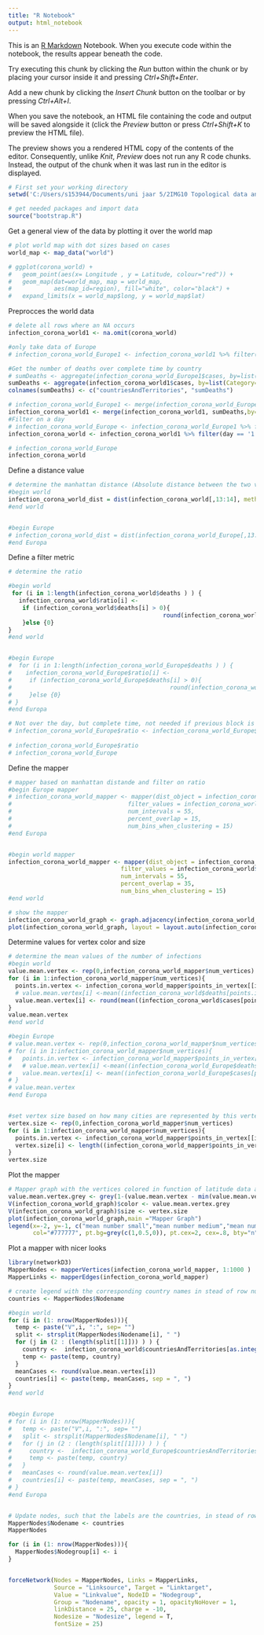 ```yaml
---
title: "R Notebook"
output: html_notebook
---
```


This is an [R Markdown](http://rmarkdown.rstudio.com) Notebook. When you execute code within the notebook, the results appear beneath the code. 

Try executing this chunk by clicking the *Run* button within the chunk or by placing your cursor inside it and pressing *Ctrl+Shift+Enter*. 

Add a new chunk by clicking the *Insert Chunk* button on the toolbar or by pressing *Ctrl+Alt+I*.

When you save the notebook, an HTML file containing the code and output will be saved alongside it (click the *Preview* button or press *Ctrl+Shift+K* to preview the HTML file).

The preview shows you a rendered HTML copy of the contents of the editor. Consequently, unlike *Knit*, *Preview* does not run any R code chunks. Instead, the output of the chunk when it was last run in the editor is displayed.

```r
# First set your working directory
setwd('C:/Users/s153944/Documents/uni jaar 5/2IMG10 Topological data analysis/groupproject/2img10-group-6')

# get needed packages and import data
source("bootstrap.R")
```



Get a general view of the data by plotting it over the world map

```r
# plot world map with dot sizes based on cases
world_map <- map_data("world")

# ggplot(corona_world) +
#   geom_point(aes(x= Longitude , y = Latitude, colour="red")) +
#   geom_map(dat=world_map, map = world_map,
#            aes(map_id=region), fill="white", color="black") +
#   expand_limits(x = world_map$long, y = world_map$lat)
```



Preprocces the world data
```r
# delete all rows where an NA occurs
infection_corona_world1 <- na.omit(corona_world)

#only take data of Europe
# infection_corona_world_Europe1 <- infection_corona_world1 %>% filter(continentExp == 'Europe')

#Get the number of deaths over complete time by country
# sumDeaths <- aggregate(infection_corona_world_Europe1$cases, by=list(Category=infection_corona_world_Europe1$countriesAndTerritories), FUN=sum)
sumDeaths <- aggregate(infection_corona_world1$cases, by=list(Category=infection_corona_world1$countriesAndTerritories), FUN=sum)
colnames(sumDeaths) <- c("countriesAndTerritories", "sumDeaths")

# infection_corona_world_Europe1 <- merge(infection_corona_world_Europe1, sumDeaths,by="countriesAndTerritories")
infection_corona_world1 <- merge(infection_corona_world1, sumDeaths,by="countriesAndTerritories")
#Filter on a day
# infection_corona_world_Europe <- infection_corona_world_Europe1 %>% filter(day == '20', month == '4',)
infection_corona_world <- infection_corona_world1 %>% filter(day == '1', month == '4',)

# infection_corona_world_Europe
infection_corona_world
```


Define a distance value
```r
# determine the manhattan distance (Absolute distance between the two vectors) on the Europe data
#begin world
infection_corona_world_dist = dist(infection_corona_world[,13:14], method = "manhattan")
#end world


#begin Europe
# infection_corona_world_dist = dist(infection_corona_world_Europe[,13:14], method = "manhattan")
#end Europa
```


Define a filter metric
```r
# determine the ratio

#begin world
 for (i in 1:length(infection_corona_world$deaths ) ) {
   infection_corona_world$ratio[i] <-
    if (infection_corona_world$deaths[i] > 0){
                                            round(infection_corona_world$popData2018[i] / infection_corona_world$deaths[i])
    }else {0}
}
#end world


#begin Europe
#  for (i in 1:length(infection_corona_world_Europe$deaths ) ) {
#    infection_corona_world_Europe$ratio[i] <-
#     if (infection_corona_world_Europe$deaths[i] > 0){
#                                             round(infection_corona_world_Europe$popData2018[i] / infection_corona_world_Europe$deaths[i])
#     }else {0}
# }
#end Europa

# Not over the day, but complete time, not needed if previous block is used, this is only for europa data
# infection_corona_world_Europe$ratio <- infection_corona_world_Europe$sumDeaths / infection_corona_world_Europe$popData2018  
  
# infection_corona_world_Europe$ratio
# infection_corona_world_Europe
```


Define the mapper
```r
# mapper based on manhattan distande and filter on ratio
#begin Europe mapper
# infection_corona_world_mapper <- mapper(dist_object = infection_corona_world_dist,
#                                 filter_values = infection_corona_world_Europe$ratio,
#                                 num_intervals = 55,
#                                 percent_overlap = 15,
#                                 num_bins_when_clustering = 15)
#end Europa


#begin world mapper
infection_corona_world_mapper <- mapper(dist_object = infection_corona_world_dist,
                                filter_values = infection_corona_world$ratio,
                                num_intervals = 55,
                                percent_overlap = 35,
                                num_bins_when_clustering = 15)
#end world

# show the mapper
infection_corona_world_graph <- graph.adjacency(infection_corona_world_mapper$adjacency, mode="undirected")
plot(infection_corona_world_graph, layout = layout.auto(infection_corona_world_graph) )
```



Determine values for vertex color and size
```r
# determine the mean values of the number of infections
#begin world
value.mean.vertex <- rep(0,infection_corona_world_mapper$num_vertices)
for (i in 1:infection_corona_world_mapper$num_vertices){
  points.in.vertex <- infection_corona_world_mapper$points_in_vertex[[i]]
  # value.mean.vertex[i] <-mean((infection_corona_world$deaths[points.in.vertex]))
  value.mean.vertex[i] <- round(mean((infection_corona_world$cases[points.in.vertex])))
}
value.mean.vertex
#end world

#begin Europe
# value.mean.vertex <- rep(0,infection_corona_world_mapper$num_vertices)
# for (i in 1:infection_corona_world_mapper$num_vertices){
#   points.in.vertex <- infection_corona_world_mapper$points_in_vertex[[i]]
#   # value.mean.vertex[i] <-mean((infection_corona_world_Europe$deaths[points.in.vertex]))
#   value.mean.vertex[i] <- mean((infection_corona_world_Europe$cases[points.in.vertex]))
# }
# value.mean.vertex
#end Europa


#set vertex size based on how many cities are represented by this vertex
vertex.size <- rep(0,infection_corona_world_mapper$num_vertices)
for (i in 1:infection_corona_world_mapper$num_vertices){
  points.in.vertex <- infection_corona_world_mapper$points_in_vertex[[i]]
  vertex.size[i] <- length((infection_corona_world_mapper$points_in_vertex[[i]]))
}
vertex.size
```

Plot the mapper
```r
# Mapper graph with the vertices colored in function of latitude data and vertex size proportional to the number of points inside
value.mean.vertex.grey <- grey(1-(value.mean.vertex - min(value.mean.vertex))/(max(value.mean.vertex) - min(value.mean.vertex) ))
V(infection_corona_world_graph)$color <- value.mean.vertex.grey
V(infection_corona_world_graph)$size <- vertex.size
plot(infection_corona_world_graph,main ="Mapper Graph")
legend(x=-2, y=-1, c("mean number small","mean number medium","mean number large"),pch=21,
       col="#777777", pt.bg=grey(c(1,0.5,0)), pt.cex=2, cex=.8, bty="n", ncol=1)

```


Plot a mapper with nicer looks

```r
library(networkD3)
MapperNodes <- mapperVertices(infection_corona_world_mapper, 1:1000 )
MapperLinks <- mapperEdges(infection_corona_world_mapper)

# create legend with the corresponding country names in stead of row numbers
countries <- MapperNodes$Nodename

#begin world
for (i in (1: nrow(MapperNodes))){
  temp <- paste("V",i, ":", sep= "")
  split <- strsplit(MapperNodes$Nodename[i], " ")
  for (j in (2 : (length(split[[1]])) ) ) {
    country <-  infection_corona_world$countriesAndTerritories[as.integer(gsub(",","",split[[1]][j]))]
    temp <- paste(temp, country)
  }
  meanCases <- round(value.mean.vertex[i])
  countries[i] <- paste(temp, meanCases, sep = ", ")
}
#end world


#begin Europe
# for (i in (1: nrow(MapperNodes))){
#   temp <- paste("V",i, ":", sep= "")
#   split <- strsplit(MapperNodes$Nodename[i], " ")
#   for (j in (2 : (length(split[[1]])) ) ) {
#     country <-  infection_corona_world_Europe$countriesAndTerritories[as.integer(gsub(",","",split[[1]][j]))]
#     temp <- paste(temp, country)
#   }
#   meanCases <- round(value.mean.vertex[i])
#   countries[i] <- paste(temp, meanCases, sep = ", ")
# }
#end Europa


# Update nodes, such that the labels are the countries, in stead of row numbers
MapperNodes$Nodename <- countries
MapperNodes

for (i in (1: nrow(MapperNodes))){
  MapperNodes$Nodegroup[i] <- i
}


forceNetwork(Nodes = MapperNodes, Links = MapperLinks, 
             Source = "Linksource", Target = "Linktarget",
             Value = "Linkvalue", NodeID = "Nodegroup",
             Group = "Nodename", opacity = 1, opacityNoHover = 1,
             linkDistance = 25, charge = -10,
             Nodesize = "Nodesize", legend = T,
             fontSize = 25)
```





















